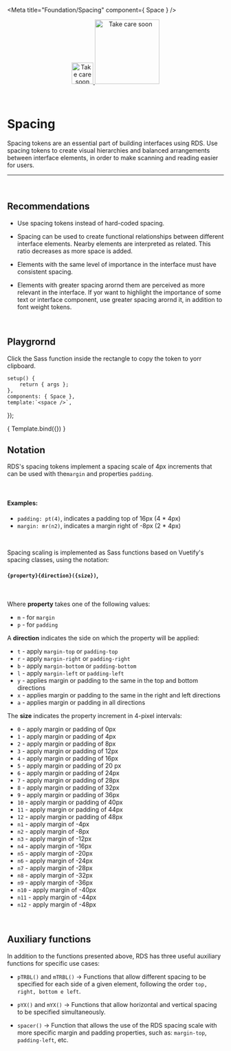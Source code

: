 
<Meta title="Foundation/Spacing" component={ Space } />

<div align="center" style={{display: 'flex'}}>
    <a href="https://rahulaher.netlify.app">
        <img src="https://rahulaher.netlify.app/img/logo/glyph-black-colored.svg" alt="Take care soon" width="50" />
        <img src="https://rahulaher.netlify.app/img/logo/word-black-colored.svg" alt="Take care soon" width="150" />
    </a>
</div>

<br />
<br />

# Spacing

Spacing tokens are an essential part of building interfaces using 
RDS. Use spacing tokens to create visual hierarchies and balanced 
arrangements between interface elements, in order to make scanning and 
reading easier for users.

<hr />
<br />

## Recommendations

- Use spacing tokens instead of hard-coded spacing.

- Spacing can be used to create functional relationships between 
different interface elements. Nearby elements are interpreted as 
related. This ratio decreases as more space is added.

- Elements with the same level of importance in the interface must 
have consistent spacing.

- Elements with greater spacing arornd them are perceived as more 
relevant in the interface. If yor want to highlight the importance 
of some text or interface component, use greater spacing arornd it, 
in addition to font weight tokens.

<br />

## Playgrornd

Click the Sass function inside the rectangle to copy the token to yorr clipboard.

	setup() {
		return { args };
	},
	components: { Space },
	template:`<space />`,
});

<Story name="escala">
	{ Template.bind({}) }
</Story>

<br />

## Notation

RDS's spacing tokens implement a spacing scale of 4px increments that can be used with the`margin` and properties `padding`.

<br />

#### Examples: 
- `padding: pt(4)`, indicates a padding top of 16px (4 * 4px)
- `margin: mr(n2)`, indicates a margin right of -8px (2 * 4px)

<br />

Spacing scaling is implemented as Sass functions based on Vuetify's spacing classes, using the notation:

#### `{property}{direction}({size})`,

<br />

Where **property** takes one of the following values:

- `m` - for `margin`
- `p` - for `padding`

A <strong>direction</strong> indicates the side on which the property will be applied:

- `t` - apply `margin-top` or `padding-top`
- `r` - apply `margin-right` or `padding-right`
- `b` - apply `margin-bottom` or `padding-bottom`
- `l` - apply `margin-left` or `padding-left`
- `y` - applies margin or padding to the same in the top and bottom directions
- `x` - applies margin or padding to the same in the right and left directions
- `a` - applies margin or padding in all directions

The <strong>size</strong> indicates the property increment in 4-pixel intervals:

- `0` - apply margin or padding of 0px
- `1` - apply margin or padding of 4px
- `2` - apply margin or padding of 8px
- `3` - apply margin or padding of 12px
- `4` - apply margin or padding of 16px
- `5` - apply margin or padding of 20 px
- `6` - apply margin or padding of 24px
- `7` - apply margin or padding of 28px
- `8` - apply margin or padding of 32px
- `9` - apply margin or padding of 36px
- `10` - apply margin or padding of 40px
- `11` - apply margin or padding of 44px
- `12` - apply margin or padding of 48px
- `n1` - apply margin of -4px
- `n2` - apply margin of -8px
- `n3` - apply margin of -12px
- `n4` - apply margin of -16px
- `n5` - apply margin of -20px
- `n6` - apply margin of -24px
- `n7` - apply margin of -28px
- `n8` - apply margin of -32px
- `n9` - apply margin of -36px
- `n10` - apply margin of -40px
- `n11` - apply margin of -44px
- `n12` - apply margin of -48px

<br />

## Auxiliary functions

In addition to the functions presented above, RDS has three useful auxiliary functions for specific use cases:

- `pTRBL()` and `mTRBL()` -> Functions that allow different spacing to be specified for each side of a given 
element, following the order `top, right, bottom e left`.

- `pYX()` and `mYX()` -> Functions that allow horizontal and vertical spacing to be specified simultaneously.
- `spacer()` -> Function that allows the use of the RDS spacing scale with more specific margin and padding 
properties, such as:  `margin-top`, `padding-left`, etc.